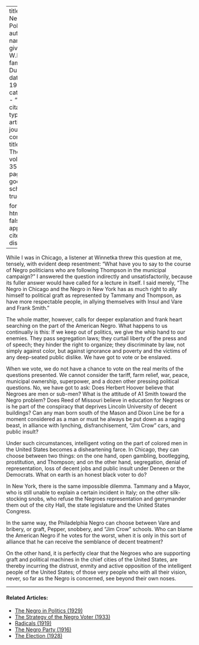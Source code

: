 
---
title: 'The Negro Politician'
author:
  - name:
      given: W.E.B.
      family: Du Bois
date: May 1928
categories: 
  - ""
citation: 
  type: article-journal
  container-title: The Crisis
  volume: 35
  issue: 5
  page: 168
google-scholar: true

format:
  html:
    toc: false
    appendix-cite-as: display
---



While I was in Chicago, a listener at Winnetka threw this question at
me, tensely, with evident deep resentment: "What have you to say to the
course of Negro politicians who are following Thompson in the municipal
campaign?" I answered the question indirectly and unsatisfactorily,
because its fuller answer would have called for a lecture in itself. I
said merely, "The Negro in Chicago and the Negro in New York has as
much right to ally himself to political graft as represented by Tammany
and Thompson, as have more respectable people, in allying themselves with
Insul and Vare and Frank Smith."

The whole matter, however, calls for deeper explanation and frank heart
searching on the part of the American Negro. What happens to us
continually is this: If we keep out of politics, we give the whip hand
to our enemies. They pass segregation laws; they curtail liberty of the
press and of speech; they hinder the right to organize; they
discriminate by law, not simply against color, but against ignorance and
poverty and the victims of any deep-seated public dislike. We have got
to vote or be enslaved.

When we vote, we do not have a chance to vote on the real merits of the
questions presented. We cannot consider the tariff, farm relief, war,
peace, municipal ownership, superpower, and a dozen other pressing
political questions. No, we have got to ask: Does Herbert Hoover believe
that Negroes are men or sub-men? What is the attitude of A1 Smith toward
the Negro problem? Does Reed of Missouri believe in education for
Negroes or is he part of the conspiracy that deprives Lincoln University
of decent buildings? Can any man born south of the Mason and Dixon Line
be for a moment considered as a man or must he always be put down as a
raging beast, in alliance with lynching, disfranchisement, "Jim Crow"
cars, and public insult?

Under such circumstances, intelligent voting on the part of colored men
in the United States becomes a disheartening farce. In Chicago, they can
choose between two things: on the one hand, open gambling, bootlegging,
prostitution, and Thompson; and on the other hand, segregation, denial
of representation, loss of decent jobs and public insult under Deneen or
the Democrats. What on earth is an honest black voter to do?

In New York, there is the same impossible dilemma. Tammany and a Mayor,
who is still unable to explain a certain incident in Italy; on the other
silk-stocking snobs, who refuse the Negroes representation and
gerrymander them out of the city Hall, the state
legislature and the United States Congress.

In the same way, the Philadelphia Negro can choose between Vare and
bribery, or graft, Pepper, snobbery, and "Jim Crow" schools.
Who can blame the American Negro if he votes for the worst, when it is
only in this sort of alliance that he can receive the semblance of
decent treatment?

On the other hand, it is perfectly clear that the Negroes who are
supporting graft and political machines in the chief cities of the
United States, are thereby incurring the distrust, enmity and active
opposition of the intelligent people of the United States; of those very
people who with all their vision, never, so far as the Negro is
concerned, see beyond their own noses.

<!-- Similar articles start here -->

<hr>
#### Related Articles:

* [The Negro in Politics (1929)](/Volumes/36/11/negro_in_politics.html)
* [The Strategy of the Negro Voter (1933)](/Volumes/40/06/strategy_of_the_negro_voter.html)
* [Radicals (1919)](/Volumes/19/02/radicals.html)
* [The Negro Party (1916)](/Volumes/12/06/negro_party.html)
* [The Election (1928)](/Volumes/35/12/election.html)

<!-- Similar articles end here -->